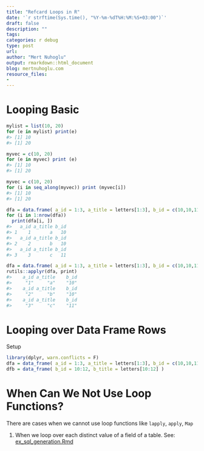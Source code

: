 ```yaml
---
title: "Refcard Loops in R"
date: '`r strftime(Sys.time(), "%Y-%m-%dT%H:%M:%S+03:00")`'
draft: false
description: ""
tags:
categories: r debug
type: post
url:
author: "Mert Nuhoglu"
output: rmarkdown::html_document
blog: mertnuhoglu.com
resource_files:
-
---
```


# Looping Basic

``` r
mylist = list(10, 20)
for (e in mylist) print(e)
#> [1] 10
#> [1] 20
```

``` r
myvec = c(10, 20)
for (e in myvec) print (e)
#> [1] 10
#> [1] 20
```

``` r
myvec = c(10, 20)
for (i in seq_along(myvec)) print (myvec[i])
#> [1] 10
#> [1] 20
```

``` r
dfa = data.frame( a_id = 1:3, a_title = letters[1:3], b_id = c(10,10,11) )
for (i in 1:nrow(dfa))
  print(dfa[i, ])
#>   a_id a_title b_id
#> 1    1       a   10
#>   a_id a_title b_id
#> 2    2       b   10
#>   a_id a_title b_id
#> 3    3       c   11
```

``` r
dfa = data.frame( a_id = 1:3, a_title = letters[1:3], b_id = c(10,10,11) )
rutils::applyr(dfa, print)
#>    a_id a_title    b_id 
#>     "1"     "a"    "10" 
#>    a_id a_title    b_id 
#>     "2"     "b"    "10" 
#>    a_id a_title    b_id 
#>     "3"     "c"    "11"
```

# Looping over Data Frame Rows

Setup 

```r
library(dplyr, warn.conflicts = F)
dfa = data_frame( a_id = 1:3, a_title = letters[1:3], b_id = c(10,10,11) )
dfb = data_frame( b_id = 10:12, b_title = letters[10:12] )
```

# When Can We Not Use Loop Functions?

There are cases when we cannot use loop functions like `lapply`, `apply`, `Map`

1. When we loop over each distinct value of a field of a table. See: [ex_sql_generation.Rmd](/tech/ex_sql_generation/ "SQL Generation")
